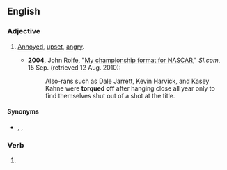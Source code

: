 ==English==

===Adjective===
{{en-adj}}

# {{lb|en|chiefly|US|idiomatic|slang}} [[annoyed|Annoyed]], [[upset]], [[angry]].
#* '''2004''', John Rolfe, "[https://web.archive.org/web/20041012064739/http://sportsillustrated.cnn.com/2004/writers/john_rolfe/09/15/nextel.cup/ My championship format for NASCAR]," ''SI.com'', 15 Sep. (retrieved 12 Aug. 2010):
#*: Also-rans such as Dale Jarrett, Kevin Harvick, and Kasey Kahne were '''torqued off''' after hanging close all year only to find themselves shut out of a shot at the title.

====Synonyms====
* {{l|en|browned off}}, {{l|en|cheesed off}}, {{l|en|pissed off}}

===Verb===
{{head|en|verb form}}

# {{en-past of|torque off}}